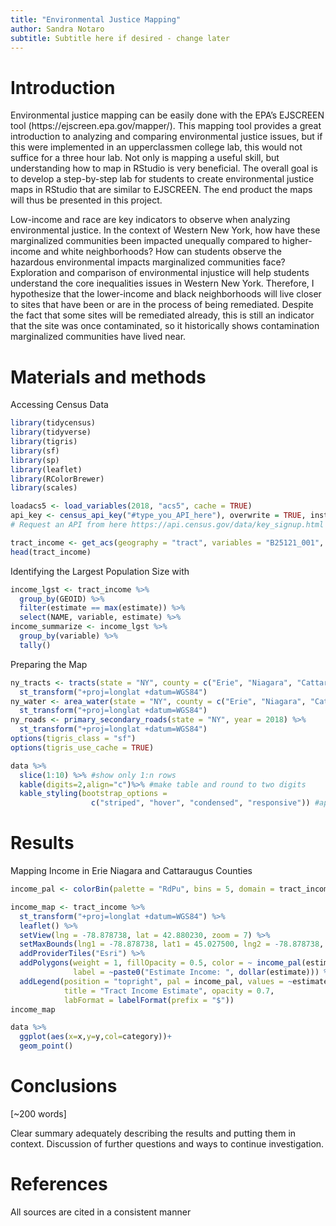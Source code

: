 ```yaml
---
title: "Environmental Justice Mapping"
author: Sandra Notaro
subtitle: Subtitle here if desired - change later
---
```


# Introduction

Environmental justice mapping can be easily done with the EPA's EJSCREEN tool (https://ejscreen.epa.gov/mapper/). This mapping tool provides a great introduction to analyzing and comparing environmental justice issues, but if this were implemented in an upperclassmen college lab, this would not suffice for a three hour lab. Not only is mapping a useful skill, but understanding how to map in RStudio is very beneficial. The overall goal is to develop a step-by-step lab for students to create environmental justice maps in RStudio that are similar to EJSCREEN. The end product the maps will thus be presented in this project.

Low-income and race are key indicators to observe when analyzing environmental justice. In the context of Western New York, how have these marginalized communities been impacted unequally compared to higher-income and white neighborhoods? How can students observe the hazardous environmental impacts marginalized communities face? Exploration and comparison of environmental injustice will help students understand the core inequalities issues in Western New York. Therefore, I hypothesize that the lower-income and black neighborhoods will live closer to sites that have been or are in the process of being remediated. Despite the fact that some sites will be remediated already, this is still an indicator that the site was once contaminated, so it historically shows contamination marginalized communities have lived near.

# Materials and methods

Accessing Census Data
```r
library(tidycensus)
library(tidyverse)
library(tigris)
library(sf)
library(sp)
library(leaflet)
library(RColorBrewer)
library(scales)

loadacs5 <- load_variables(2018, "acs5", cache = TRUE)
api_key <- census_api_key("#type_you_API_here"), overwrite = TRUE, install = TRUE)
# Request an API from here https://api.census.gov/data/key_signup.html
```

```r
tract_income <- get_acs(geography = "tract", variables = "B25121_001", state = "NY", county = c("Erie", "Niagara", "Cattaraugus"), year = 2018, geometry = TRUE)
head(tract_income)
```

Identifying the Largest Population Size with
```r
income_lgst <- tract_income %>%
  group_by(GEOID) %>%
  filter(estimate == max(estimate)) %>%
  select(NAME, variable, estimate) %>%
income_summarize <- income_lgst %>%
  group_by(variable) %>%
  tally()
```

Preparing the Map
```r
ny_tracts <- tracts(state = "NY", county = c("Erie", "Niagara", "Cattaraugus"), cb = TRUE) %>%
  st_transform("+proj=longlat +datum=WGS84")
ny_water <- area_water(state = "NY", county = c("Erie", "Niagara", "Cattaraugus")) %>%
  st_transform("+proj=longlat +datum=WGS84")
ny_roads <- primary_secondary_roads(state = "NY", year = 2018) %>%
  st_transform("+proj=longlat +datum=WGS84")
options(tigris_class = "sf")
options(tigris_use_cache = TRUE)
```


```r
data %>% 
  slice(1:10) %>% #show only 1:n rows
  kable(digits=2,align="c")%>% #make table and round to two digits
  kable_styling(bootstrap_options = 
                  c("striped", "hover", "condensed", "responsive")) #apply other formatting
```

# Results

Mapping Income in Erie Niagara and Cattaraugus Counties
```r
income_pal <- colorBin(palette = "RdPu", bins = 5, domain = tract_income$estimate)

income_map <- tract_income %>%
  st_transform("+proj=longlat +datum=WGS84") %>%
  leaflet() %>%
  setView(lng = -78.878738, lat = 42.880230, zoom = 7) %>%
  setMaxBounds(lng1 = -78.878738, lat1 = 45.027500, lng2 = -78.878738, lat2 = 40.440624) %>%
  addProviderTiles("Esri") %>% 
  addPolygons(weight = 1, fillOpacity = 0.5, color = ~ income_pal(estimate), 
              label = ~paste0("Estimate Income: ", dollar(estimate))) %>%
  addLegend(position = "topright", pal = income_pal, values = ~estimate,
            title = "Tract Income Estimate", opacity = 0.7, 
            labFormat = labelFormat(prefix = "$"))
income_map
```


```r
data %>% 
  ggplot(aes(x=x,y=y,col=category))+
  geom_point()
```

# Conclusions

[~200 words]

Clear summary adequately describing the results and putting them in context. Discussion of further questions and ways to continue investigation.

# References

All sources are cited in a consistent manner